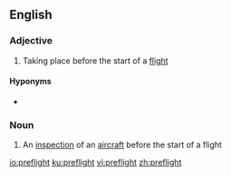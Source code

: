 ==English==

===Adjective===
{{en-adj|-}}

# Taking place before the start of a [[flight]]

====Hyponyms====
* {{l|en|CORS-preflight}} {{qualifier|servers}}

===Noun===
{{en-noun}}

# An [[inspection]] of an [[aircraft]] before the start of a flight

[[io:preflight]]
[[ku:preflight]]
[[vi:preflight]]
[[zh:preflight]]